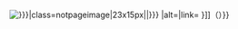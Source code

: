 {{{name}}}<br><span class="flagicon">[[File:{{{flag alias-{{{variant}}}|{{{flag alias}}}}}}|class=notpageimage|23x15px|{{{border-{{{variant}}}|{{{border|border}}}}}} |alt=|link=]]&nbsp;</span>{{small|[[{{{alias}}}|{{{shortname alias|{{{alias}}}}}}]]（{{{size}}}）}}